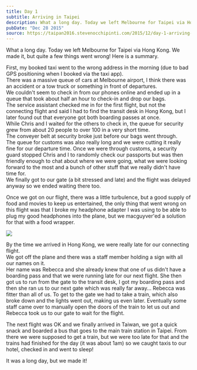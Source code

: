```yaml
---
title: Day 1
subtitle: Arriving in Taipei
description: What a long day. Today we left Melbourne for Taipei via Hong Kong. We made it, but quite a few things went wrong! Here is a summary.
pubDate: "Dec 28 2015"
source: https://taipan2016.stevenocchipinti.com/2015/12/day-1-arriving-in-taipei.html
---
```



What a long day. Today we left Melbourne for Taipei via Hong Kong. We made it, but quite a few things went wrong! Here is a summary.

First, my booked taxi went to the wrong address in the morning (due to bad GPS positioning when I booked via the taxi app).  
There was a massive queue of cars at Melbourne airport, I think there was an accident or a tow truck or something in front of departures.  
We couldn't seem to check in from our phones online and ended up in a queue that took about half an hour to check-in and drop our bags.  
The service assistant checked me in for the first flight, but not the connecting flight and said I had to find the transit desk in Hong Kong, but I later found out that everyone got both boarding passes at once.  
While Chris and I waited for the others to check in, the queue for security grew from about 20 people to over 100 in a very short time.  
The conveyer belt at security broke just before our bags went through.  
The queue for customs was also really long and we were cutting it really fine for our departure time. Once we were through customs, a security guard stopped Chris and I to randomly check our passports but was then friendly enough to chat about where we were going, what we were looking forward to the most and a bunch of other stuff that we really didn't have time for.  
We finally got to our gate (a bit stressed and late) and the flight was delayed anyway so we ended waiting there too.

Once we got on our flight, there was a little turbulence, but a good supply of food and movies to keep us entertained, the only thing that went wrong on this flight was that I broke my headphone adapter I was using to be able to plug my good headphones into the plane, but we macguyver'ed a solution for that with a food wrapper.

<Img src="2015-taiwan-japan/uciutfbdw2lf3r5p2r7v" />

By the time we arrived in Hong Kong, we were really late for our connecting flight.  
We got off the plane and there was a staff member holding a sign with all our names on it.  
Her name was Rebecca and she already knew that one of us didn't have a boarding pass and that we were running late for our next flight. She then got us to run from the gate to the transit desk, I got my boarding pass and then she ran us to our next gate which was really far away... Rebecca was fitter than all of us. To get to the gate we had to take a train, which also broke down and the lights went out, making us even later. Eventually some staff came over to manually open the doors of the train to let us out and Rebecca took us to our gate to wait for the flight.

The next flight was OK and we finally arrived in Taiwan, we got a quick snack and boarded a bus that goes to the main train station in Taipei. From there we were supposed to get a train, but we were too late for that and the trains had finished for the day (it was about 1am) so we caught taxis to our hotel, checked in and went to sleep!

It was a long day, but we made it!
